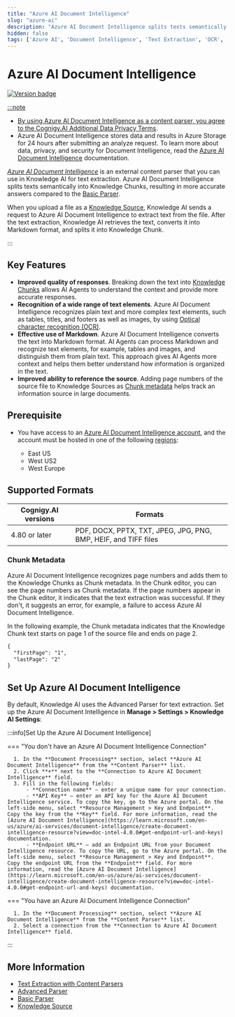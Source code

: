 ```yaml
---
title: "Azure AI Document Intelligence"
slug: "azure-ai"
description: "Azure AI Document Intelligence splits texts semantically into Knowledge Chunks, resulting in more accurate answers compared to the Basic Parser."
hidden: false
tags: ['Azure AI', 'Document Intelligence', 'Text Extraction', 'OCR', 'Document Processing', 'Content Parsing']
---
```



# Azure AI Document Intelligence

<a href="../../../../../release-notes/4.80.mdx" /><img src="https://img.shields.io/badge/Added in-v4.80-blue.svg" alt="Version badge" />

:::note

  - By using Azure AI Document Intelligence as a content parser, you agree to the [Cognigy.AI Additional Data Privacy Terms](https://www.cognigy.com/additional-privacy-terms).
  - Azure AI Document Intelligence stores data and results in Azure Storage for 24 hours after submitting an analyze request. To learn more about data, privacy, and security for Document Intelligence, read the [Azure AI Document Intelligence](https://learn.microsoft.com/en-us/legal/cognitive-services/document-intelligence/data-privacy-security) documentation.

  _[Azure AI Document Intelligence](https://learn.microsoft.com/en-us/azure/ai-services/document-intelligence/)_ is an external content parser that you can use in Knowledge AI for text extraction. Azure AI Document Intelligence splits texts semantically into Knowledge Chunks, resulting in more accurate answers compared to the [Basic Parser](basic-parser.mdx).

  When you upload a file as a [Knowledge Source](../knowledge-source.mdx), Knowledge AI sends a request to Azure AI Document Intelligence to extract text from the file. After the text extraction, Knowledge AI retrieves the text, converts it into Markdown format, and splits it into Knowledge Chunk.

:::


## Key Features

- **Improved quality of responses**. Breaking down the text into [Knowledge Chunks](../../knowledge-chunk/knowledge-chunk.mdx) allows AI Agents to understand the context and provide more accurate responses.
- **Recognition of a wide range of text elements**. Azure AI Document Intelligence recognizes plain text and more complex text elements, such as tables, titles, and footers as well as images, by using [Optical character recognition (OCR)](https://en.wikipedia.org/wiki/Optical_character_recognition).
- **Effective use of Markdown**. Azure AI Document Intelligence converts the text into Markdown format. AI Agents can process Markdown and recognize text elements, for example, tables and images, and distinguish them from plain text. This approach gives AI Agents more context and helps them better understand how information is organized in the text.
- **Improved ability to reference the source**. Adding page numbers of the source file to Knowledge Sources as [Chunk metadata](#chunk-metadata) helps track an information source in large documents.

## Prerequisite

- You have access to an [Azure AI Document Intelligence account](https://azure.microsoft.com/en-us/products/ai-services/ai-document-intelligence), and the account must be hosted in one of the following [regions](https://datacenters.microsoft.com/globe/explore):

    - East US
    - West US2
    - West Europe

## Supported Formats

| Cognigy.AI versions | Formats                                                         |
|---------------------|-----------------------------------------------------------------|
| 4.80 or later       | PDF, DOCX, PPTX, TXT, JPEG, JPG, PNG, BMP, HEIF, and TIFF files |

### Chunk Metadata

<metadata />

Azure AI Document Intelligence recognizes page numbers and adds them to the Knowledge Chunks as Chunk metadata. In the Chunk editor, you can see the page numbers as Chunk metadata. If the page numbers appear in the Chunk editor, it indicates that the text extraction was successful. If they don't, it suggests an error, for example, a failure to access Azure AI Document Intelligence.

In the following example, the Chunk metadata indicates that the Knowledge Chunk text starts on page 1 of the source file and ends on page 2.

```txt
{
  "firstPage": "1",
  "lastPage": "2"
}
```

## Set Up Azure AI Document Intelligence

By default, Knowledge AI uses the Advanced Parser for text extraction. Set up the Azure AI Document Intelligence in **Manage > Settings > Knowledge AI Settings**:

:::info[Set Up the Azure AI Document Intelligence]

  === "You don't have an Azure AI Document Intelligence Connection"

      1. In the **Document Processing** section, select **Azure AI Document Intelligence** from the **Content Parser** list.
      2. Click **+** next to the **Connection to Azure AI Document Intelligence** field.
      3. Fill in the following fields:
          - **Connection name** — enter a unique name for your connection.
          - **API Key** — enter an API key for the Azure AI Document Intelligence service. To copy the key, go to the Azure portal. On the left-side menu, select **Resource Management > Key and Endpoint**. Copy the key from the **Key** field. For more information, read the [Azure AI Document Intelligence](https://learn.microsoft.com/en-us/azure/ai-services/document-intelligence/create-document-intelligence-resource?view=doc-intel-4.0.0#get-endpoint-url-and-keys) documentation.
          - **Endpoint URL** — add an Endpoint URL from your Document Intelligence resource. To copy the URL, go to the Azure portal. On the left-side menu, select **Resource Management > Key and Endpoint**. Copy the endpoint URL from the **Endpoint** field. For more information, read the [Azure AI Document Intelligence](https://learn.microsoft.com/en-us/azure/ai-services/document-intelligence/create-document-intelligence-resource?view=doc-intel-4.0.0#get-endpoint-url-and-keys) documentation.

  === "You have an Azure AI Document Intelligence Connection"

      1. In the **Document Processing** section, select **Azure AI Document Intelligence** from the **Content Parser** list.
      2. Select a connection from the **Connection to Azure AI Document Intelligence** field.

:::


## More Information

- [Text Extraction with Content Parsers](overview.mdx)
- [Advanced Parser](advanced-parser.mdx)
- [Basic Parser](basic-parser.mdx)
- [Knowledge Source](../knowledge-source.mdx)